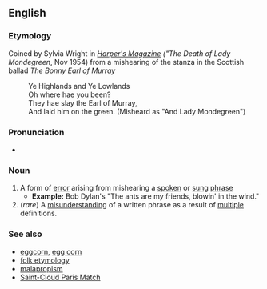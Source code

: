 ==English==
{{wikipedia}}
===Etymology===
Coined by Sylvia Wright in ''[[w:Harper's Magazine|Harper's Magazine]] ("The Death of Lady Mondegreen'', Nov 1954) from a mishearing of the stanza in the Scottish ballad ''The Bonny Earl of Murray''
:Ye Highlands and Ye Lowlands
:Oh where hae you been?
:They hae slay the Earl of Murray,
:And laid him on the green.  (Misheard as "And Lady Mondegreen")

===Pronunciation===
*{{IPA|/ˈmɑndəgriːn/}}

===Noun===
{{en-noun|mondegreen|mondegreens}}

#A form of [[error]] arising from mishearing a [[spoken]] or [[sung]] [[phrase]]
#*'''Example:''' Bob Dylan's "The ants are my friends, blowin' in the wind."
#(''rare'') A [[misunderstanding]] of a written phrase as a result of [[multiple]] definitions.

===See also===
*[[eggcorn]], [[egg corn]]
*[[folk etymology]]
*[[malapropism]]
*[[Saint-Cloud Paris Match]]